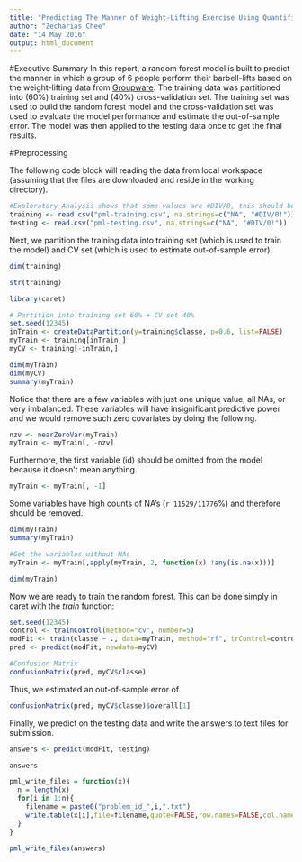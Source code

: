 ```yaml
---
title: "Predicting The Manner of Weight-Lifting Exercise Using Quantified Self Devices"
author: "Zecharias Chee"
date: "14 May 2016"
output: html_document
---
```

  
#Executive Summary
In this report, a random forest model is built to predict the manner in which a group of 6 people perform their barbell-lifts based on the weight-lifting data from [Groupware](http://groupware.les.inf.puc-rio.br/har). The training data was partitioned into (60%) training set and (40%) cross-validation set. The training set was used to build the random forest model and the cross-validation set was used to evaluate the model performance and estimate the out-of-sample error. The model was then applied to the testing data once to get the final results.

#Preprocessing

The following code block will reading the data from local workspace (assuming that the files are downloaded and reside in the working directory).

```r
#Exploratory Analysis shows that some values are #DIV/0, this should be treated as missing values.
training <- read.csv("pml-training.csv", na.strings=c("NA", "#DIV/0!"))
testing <- read.csv("pml-testing.csv", na.strings=c("NA", "#DIV/0!"))
```

Next, we partition the training data into training set (which is used to train the model) and CV set (which is used to estimate out-of-sample error).

```r
dim(training)

str(training)

library(caret)

# Partition into training set 60% + CV set 40%
set.seed(12345)
inTrain <- createDataPartition(y=training$classe, p=0.6, list=FALSE)
myTrain <- training[inTrain,]
myCV <- training[-inTrain,]

dim(myTrain)
dim(myCV)
summary(myTrain)
```

Notice that there are a few variables with just one unique value, all NAs, or very imbalanced. These variables will have insignificant predictive power and we would remove such zero covariates by doing the following.

```r
nzv <- nearZeroVar(myTrain)
myTrain <- myTrain[, -nzv]
```

Furthermore, the first variable (id) should be omitted from the model because it doesn't mean anything.

```r
myTrain <- myTrain[, -1]
```

Some variables have high counts of NA's (`r 11529/11776`%) and therefore should be removed.

```r
dim(myTrain)
summary(myTrain)

#Get the variables without NAs
myTrain <- myTrain[,apply(myTrain, 2, function(x) !any(is.na(x)))]

dim(myTrain)
```

Now we are ready to train the random forest. This can be done simply in caret with the *train* function:
  
  ```r
set.seed(12345)
control <- trainControl(method="cv", number=5)
modFit <- train(classe ~ ., data=myTrain, method="rf", trControl=control)
pred <- predict(modFit, newdata=myCV)

#Confusion Matrix
confusionMatrix(pred, myCV$classe)
```

Thus, we estimated an out-of-sample error of

```r
confusionMatrix(pred, myCV$classe)$overall[1]
```

Finally, we predict on the testing data and write the answers to text files for submission.

```r
answers <- predict(modFit, testing)

answers

pml_write_files = function(x){
  n = length(x)
  for(i in 1:n){
    filename = paste0("problem_id_",i,".txt")
    write.table(x[i],file=filename,quote=FALSE,row.names=FALSE,col.names=FALSE)
  }
}

pml_write_files(answers)
```